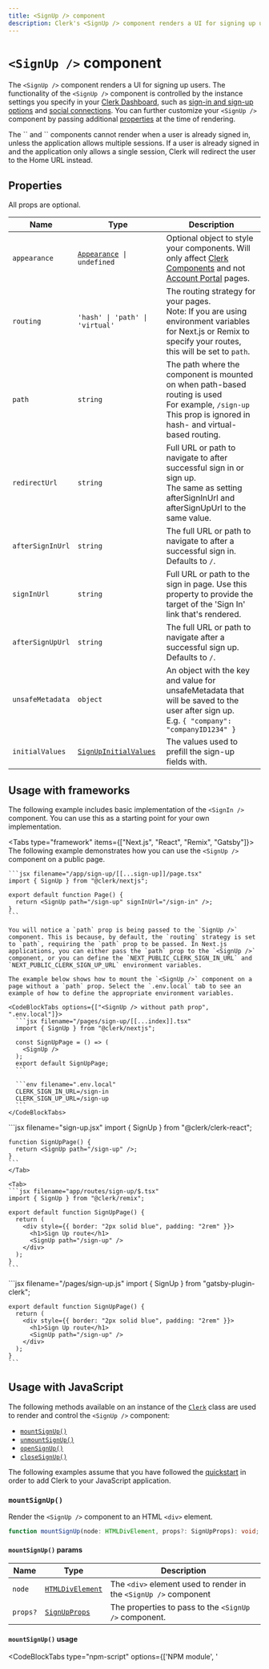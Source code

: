 ```yaml
---
title: <SignUp /> component
description: Clerk's <SignUp /> component renders a UI for signing up users.
---
```


# `<SignUp />` component

<Images
  width={496}
  height={780}
  src="/docs/images/ui-components/component-sign_up.svg"
  alt="Sign up component example"
/>

The `<SignUp />` component renders a UI for signing up users. The functionality of the `<SignUp />` component is controlled by the instance settings you specify in your [Clerk Dashboard](https://dashboard.clerk.com), such as [sign-in and sign-up options](/docs/authentication/configuration/sign-up-sign-in-options) and [social connections](/docs/authentication/social-connections/overview). You can further customize your `<SignUp />` component by passing additional [properties](#properties) at the time of rendering.

<Callout type="info">
  The `<SignUp/>` and `<SignIn/>` components cannot render when a user is already signed in, unless the application allows multiple sessions. If a user is already signed in and the application only allows a single session, Clerk will redirect the user to the Home URL instead.
</Callout>

## Properties

All props are optional.

| Name | Type | Description |
| --- | --- | --- |
| `appearance` | <code>[Appearance](/docs/components/customization/overview) \| undefined</code> | Optional object to style your components. Will only affect [Clerk Components](/docs/components/overview) and not [Account Portal](/docs/account-portal/overview) pages. |
| `routing` | `'hash' \| 'path' \| 'virtual'` | The routing strategy for your pages.<br />Note: If you are using environment variables for Next.js or Remix to specify your routes, this will be set to `path`. |
| `path` | `string` | The path where the component is mounted on when path-based routing is used<br />For example, `/sign-up`<br />This prop is ignored in hash- and virtual-based routing. |
| `redirectUrl` | `string` | Full URL or path to navigate to after successful sign in or sign up.<br />The same as setting afterSignInUrl and afterSignUpUrl to the same value. |
| `afterSignInUrl` | `string` | The full URL or path to navigate to after a successful sign in. Defaults to `/`. |
| `signInUrl` | `string` | Full URL or path to the sign in page. Use this property to provide the target of the 'Sign In' link that's rendered. |
| `afterSignUpUrl` | `string` | The full URL or path to navigate after a successful sign up. Defaults to `/`. |
| `unsafeMetadata` | `object` | An object with the key and value for unsafeMetadata that will be saved to the user after sign up.<br />E.g. `{ "company": "companyID1234" }` |
| `initialValues` | [`SignUpInitialValues`](/docs/references/javascript/types/sign-up-initial-values) | The values used to prefill the sign-up fields with. |

## Usage with frameworks

The following example includes basic implementation of the `<SignIn />` component. You can use this as a starting point for your own implementation.

<Tabs type="framework" items={["Next.js", "React", "Remix", "Gatsby"]}>
<Tab>
The following example demonstrates how you can use the `<SignUp />` component on a public page.

    ```jsx filename="/app/sign-up/[[...sign-up]]/page.tsx"
    import { SignUp } from "@clerk/nextjs";

    export default function Page() {
      return <SignUp path="/sign-up" signInUrl="/sign-in" />;
    }
    ```

    You will notice a `path` prop is being passed to the `SignUp />` component. This is because, by default, the `routing` strategy is set to `path`, requiring the `path` prop to be passed. In Next.js applications, you can either pass the `path` prop to the `<SignUp />` component, or you can define the `NEXT_PUBLIC_CLERK_SIGN_IN_URL` and `NEXT_PUBLIC_CLERK_SIGN_UP_URL` environment variables.

    The example below shows how to mount the `<SignUp />` component on a page without a `path` prop. Select the `.env.local` tab to see an example of how to define the appropriate environment variables.

    <CodeBlockTabs options={["<SignUp /> without path prop", ".env.local"]}>
      ```jsx filename="/pages/sign-up/[[...index]].tsx"
      import { SignUp } from "@clerk/nextjs";

      const SignUpPage = () => (
        <SignUp />
      );
      export default SignUpPage;
      ```

      ```env filename=".env.local"
      CLERK_SIGN_IN_URL=/sign-in
      CLERK_SIGN_UP_URL=/sign-up
      ```
    </CodeBlockTabs>
  </Tab>

  <Tab>
    ```jsx filename="sign-up.jsx"
    import { SignUp } from "@clerk/clerk-react";

    function SignUpPage() {
      return <SignUp path="/sign-up" />;
    }
    ```
    </Tab>

    <Tab>
    ```jsx filename="app/routes/sign-up/$.tsx"
    import { SignUp } from "@clerk/remix";

    export default function SignUpPage() {
      return (
        <div style={{ border: "2px solid blue", padding: "2rem" }}>
          <h1>Sign Up route</h1>
          <SignUp path="/sign-up" />
        </div>
      );
    }
    ```

  </Tab>

  <Tab>
    ```jsx filename="/pages/sign-up.js"
    import { SignUp } from "gatsby-plugin-clerk";

    export default function SignUpPage() {
      return (
        <div style={{ border: "2px solid blue", padding: "2rem" }}>
          <h1>Sign Up route</h1>
          <SignUp path="/sign-up" />
        </div>
      );
    }
    ```

  </Tab>
</Tabs>

## Usage with JavaScript

The following methods available on an instance of the [`Clerk`](/docs/references/javascript/clerk/clerk) class are used to render and control the `<SignUp />` component:

- [`mountSignUp()`](#mount-sign-up)
- [`unmountSignUp()`](#unmount-sign-up)
- [`openSignUp()`](#open-sign-up)
- [`closeSignUp()`](#close-sign-up)

The following examples assume that you have followed the [quickstart](/docs/quickstarts/javascript) in order to add Clerk to your JavaScript application.

### `mountSignUp()`

Render the `<SignUp />` component to an HTML `<div>` element.

```typescript
function mountSignUp(node: HTMLDivElement, props?: SignUpProps): void;
```

#### `mountSignUp()` params

| Name     | Type                                                                                | Description                                                      |
| -------- | ----------------------------------------------------------------------------------- | ---------------------------------------------------------------- |
| `node `  | [`HTMLDivElement`](https://developer.mozilla.org/en-US/docs/Web/API/HTMLDivElement) | The `<div>` element used to render in the `<SignUp />` component |
| `props?` | [`SignUpProps`](#sign-up-props)                                                     | The properties to pass to the `<SignUp />` component.            |

#### `mountSignUp()` usage

<InjectKeys>

<CodeBlockTabs type="npm-script" options={['NPM module', '<script>']}>

```typescript filename="index.ts" {14}
import Clerk from "@clerk/clerk-js";

// Initialize Clerk with your Clerk publishable key
const clerk = new Clerk("{{pub_key}}");
await clerk.load();

document.getElementById("app").innerHTML = `
  <div id="sign-up"></div>
`;

const signUpDiv = document.getElementById("sign-up");

clerk.mountSignUp(signUpDiv);
```

```html filename="index.js" {21}
<!-- Add a <div id="sign-up"> element to your HTML -->
<div id="sign-up"></div>

<!-- Initialize Clerk with your
Clerk Publishable key and Frontend API URL -->
<script
  async
  crossorigin="anonymous"
  data-clerk-publishable-key="{{pub_key}}"
  src="https://{{fapi_url}}/npm/@clerk/clerk-js@latest/dist/clerk.browser.js"
  type="text/javascript"
></script>

<script>
  window.addEventListener("load", async function () {
    await Clerk.load();

    const signUpDiv = document.getElementById("sign-up");

    Clerk.mountSignUp(signUpDiv);
  });
</script>
```

</CodeBlockTabs>

</InjectKeys>

### `unmountSignUp()`

Unmount and run cleanup on an existing `<SignUp />` component instance.

```typescript
function unmountSignUp(node: HTMLDivElement): void;
```

#### `unmountSignUp()` params

| Name    | Type                                                                                | Description                                                                   |
| ------- | ----------------------------------------------------------------------------------- | ----------------------------------------------------------------------------- |
| `node ` | [`HTMLDivElement`](https://developer.mozilla.org/en-US/docs/Web/API/HTMLDivElement) | The container `<div>` element with a rendered `<SignUp />` component instance |

#### `unmountSignUp()` usage

<InjectKeys>

<CodeBlockTabs type="npm-script" options={['NPM module', '<script>']}>

```typescript filename="index.ts" {18}
import Clerk from "@clerk/clerk-js";

// Initialize Clerk with your Clerk publishable key
const clerk = new Clerk("{{pub_key}}");
await clerk.load();

document.getElementById("app").innerHTML = `
  <div id="sign-up"></div>
`;

const signUpDiv = document.getElementById("sign-up");

clerk.mountSignUp(signUpDiv);

// ...

clerk.unmountSignUp(signUpDiv);
```

```html filename="index.js" {25}
<!-- Add a <div id="sign-up"> element to your HTML -->
<div id="sign-up"></div>

<!-- Initialize Clerk with your
Clerk Publishable key and Frontend API URL -->
<script
  async
  crossorigin="anonymous"
  data-clerk-publishable-key="{{pub_key}}"
  src="https://{{fapi_url}}/npm/@clerk/clerk-js@latest/dist/clerk.browser.js"
  type="text/javascript"
></script>

<script>
  window.addEventListener("load", async function () {
    await Clerk.load();

    const signUpDiv = document.getElementById("sign-up");

    Clerk.mountSignUp(signUpDiv);

    // ...

    Clerk.unmountSignUp(signUpDiv);
  });
</script>
```

</CodeBlockTabs>

</InjectKeys>

### `openSignUp()`

Opens the `<SignUp />` component as an overlay at the root of your HTML `body` element.

```typescript
function openSignUp(props?: SignUpProps): void;
```

#### `openSignUp()` params

| Name     | Type                            | Description                                          |
| -------- | ------------------------------- | ---------------------------------------------------- |
| `props?` | [`SignUpProps`](#sign-up-props) | The properties to pass to the `<SignUp />` component |

#### `openSignUp()` usage

<InjectKeys>

<CodeBlockTabs type="npm-script" options={['NPM module', '<script>']}>

```js filename="index.ts" {7}
import Clerk from "@clerk/clerk-js";

// Initialize Clerk with your Clerk publishable key
const clerk = new Clerk("{{pub_key}}");
await clerk.load();

clerk.openSignUp();
```

```html filename="index.html" {15}
<!-- Initialize Clerk with your
Clerk Publishable key and Frontend API URL -->
<script
  async
  crossorigin="anonymous"
  data-clerk-publishable-key="{{pub_key}}"
  src="https://{{fapi_url}}/npm/@clerk/clerk-js@latest/dist/clerk.browser.js"
  type="text/javascript"
></script>

<script>
  window.addEventListener("load", async function () {
    await Clerk.load();

    Clerk.openSignUp();
  });
</script>
```

</CodeBlockTabs>

</InjectKeys>

### `closeSignUp()`

Closes the sign up overlay.

```typescript
function closeSignUp(): void;
```

#### `closeSignUp()` usage

<InjectKeys>

<CodeBlockTabs type="npm-script" options={['NPM module', '<script>']}>

```js filename="index.ts" {11}
import Clerk from "@clerk/clerk-js";

// Initialize Clerk with your Clerk publishable key
const clerk = new Clerk("{{pub_key}}");
await clerk.load();

clerk.openSignUp();

// ...

clerk.closeSignUp();
```

```html filename="index.html" {19}
<!-- Initialize Clerk with your
Clerk Publishable key and Frontend API URL -->
<script
  async
  crossorigin="anonymous"
  data-clerk-publishable-key="{{pub_key}}"
  src="https://{{fapi_url}}/npm/@clerk/clerk-js@latest/dist/clerk.browser.js"
  type="text/javascript"
></script>

<script>
  window.addEventListener("load", async function () {
    await Clerk.load();

    Clerk.openSignUp();

    // ...

    Clerk.closeSignUp();
  });
</script>
```

</CodeBlockTabs>

</InjectKeys>

## Customization

To learn about how to customize Clerk components, see the [customization documentation](/docs/components/customization/overview).
